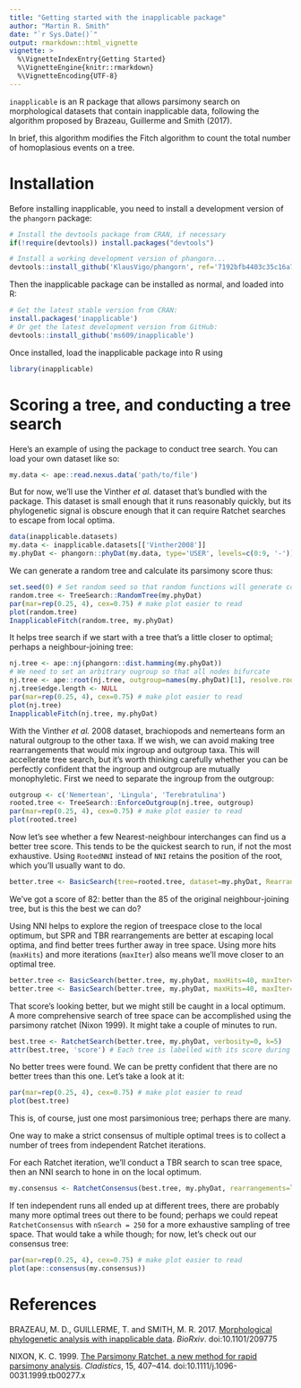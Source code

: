 ```yaml
---
title: "Getting started with the inapplicable package"
author: "Martin R. Smith"
date: "`r Sys.Date()`"
output: rmarkdown::html_vignette
vignette: >
  %\VignetteIndexEntry{Getting Started}
  %\VignetteEngine{knitr::rmarkdown}
  %\VignetteEncoding{UTF-8}
---
```



`inapplicable` is an R package that allows parsimony search on morphological datasets that contain
inapplicable data, following the algorithm proposed by Brazeau, Guillerme and Smith (2017).

In brief, this algorithm modifies the Fitch algorithm to count the total number of homoplasious 
events on a tree.

# Installation
Before installing inapplicable, you need to install a development version of the `phangorn` package:

```r
# Install the devtools package from CRAN, if necessary
if(!require(devtools)) install.packages("devtools")

# Install a working development version of phangorn...
devtools::install_github('KlausVigo/phangorn', ref='7192bfb4403c35c16a7b735160525d272736b061') # 30 Oct 2017
```

Then the inapplicable package can be installed as normal, and loaded into R:

```r
# Get the latest stable version from CRAN:
install.packages('inapplicable')
# Or get the latest development version from GitHub:
devtools::install_github('ms609/inapplicable')
```

Once installed, load the inapplicable package into R using
```r
library(inapplicable)
```

# Scoring a tree, and conducting a tree search

Here's an example of using the package to conduct tree search.
You can load your own dataset like so:

```r
my.data <- ape::read.nexus.data('path/to/file')
```

But for now, we'll use the Vinther _et al._ dataset that's bundled with the package.
This dataset is small enough that it runs reasonably quickly, but its phylogenetic
signal is obscure enough that it can require Ratchet searches to escape from local optima.

```r
data(inapplicable.datasets)
my.data <- inapplicable.datasets[['Vinther2008']]
my.phyDat <- phangorn::phyDat(my.data, type='USER', levels=c(0:9, '-'))
```

We can generate a random tree and calculate its parsimony score thus:
```r
set.seed(0) # Set random seed so that random functions will generate consistent output in this document
random.tree <- TreeSearch::RandomTree(my.phyDat)
par(mar=rep(0.25, 4), cex=0.75) # make plot easier to read
plot(random.tree)
InapplicableFitch(random.tree, my.phyDat)
```

It helps tree search if we start with a tree that's a little closer to optimal; perhaps a
neighbour-joining tree:
```r
nj.tree <- ape::nj(phangorn::dist.hamming(my.phyDat))
# We need to set an arbitrary ougroup so that all nodes bifurcate
nj.tree <- ape::root(nj.tree, outgroup=names(my.phyDat)[1], resolve.root=TRUE)
nj.tree$edge.length <- NULL
par(mar=rep(0.25, 4), cex=0.75) # make plot easier to read
plot(nj.tree)
InapplicableFitch(nj.tree, my.phyDat)
```

With the Vinther _et al._ 2008 dataset, brachiopods and nemerteans form an natural outgroup to 
the other taxa. 
If we wish, we can avoid making tree rearrangements that would mix ingroup and outgroup taxa.
This will accellerate tree search, but it's worth thinking carefully whether you can be perfectly
confident that the ingroup and outgroup are mutually monophyletic.
First we need to separate the ingroup from the outgroup:

```r
outgroup <- c('Nemertean', 'Lingula', 'Terebratulina')
rooted.tree <- TreeSearch::EnforceOutgroup(nj.tree, outgroup)
par(mar=rep(0.25, 4), cex=0.75) # make plot easier to read
plot(rooted.tree)
```


Now let's see whether a few Nearest-neighbour interchanges can find us a better tree score. 
This tends to be the quickest search to run, if not the most exhaustive.
Using `RootedNNI` instead of `NNI` retains the position of the root, which you'll usually want to do.

```r
better.tree <- BasicSearch(tree=rooted.tree, dataset=my.phyDat, Rearrange=TreeSearch::RootedNNI, verbosity=3)
```

We've got a score of 82: better than the 85 of the original neighbour-joining tree, but is this the best we can do?

Using NNI helps to explore the region of treespace close to the local optimum, but SPR and TBR 
rearrangements are better at escaping local optima, and find better trees
further away in tree space.  Using more hits (`maxHits`) and more iterations (`maxIter`) also
means we'll move closer to an optimal tree.
```r
better.tree <- BasicSearch(better.tree, my.phyDat, maxHits=40, maxIter=100000, Rearrange=TreeSearch::RootedSPR, verbosity=2)
better.tree <- BasicSearch(better.tree, my.phyDat, maxHits=40, maxIter=100000, Rearrange=TreeSearch::RootedTBR, verbosity=2)
```

That score's looking better, but we might still be caught in a local optimum. 
A more comprehensive search of tree space can be accomplished using the parsimony ratchet (Nixon 1999).
It might take a couple of minutes to run.

```r
best.tree <- RatchetSearch(better.tree, my.phyDat, verbosity=0, k=5)
attr(best.tree, 'score') # Each tree is labelled with its score during tree search
```

No better trees were found.  We can be pretty confident that there are no better trees than this one.
Let's take a look at it:
```r
par(mar=rep(0.25, 4), cex=0.75) # make plot easier to read
plot(best.tree)
```

This is, of course, just one most parsimonious tree; perhaps there are many.

One way to make a strict consensus of multiple optimal trees is to collect a 
number of trees from independent Ratchet iterations.

For each Ratchet iteration, we'll conduct a TBR search to scan tree space, 
then an NNI search to hone in on the local optimum.

```r
my.consensus <- RatchetConsensus(best.tree, my.phyDat, rearrangements=list(TreeSearch::RootedTBR, TreeSearch::RootedNNI))
```

If ten independent runs all ended up at different trees, there are probably many more optimal trees out there to 
be found; perhaps we could repeat `RatchetConsensus` with `nSearch = 250` for a more
exhaustive sampling of tree space.  That would take a while though; for now, let's check out our consensus tree:

```r
par(mar=rep(0.25, 4), cex=0.75) # make plot easier to read
plot(ape::consensus(my.consensus))
```



# References

BRAZEAU, M. D., GUILLERME, T. and SMITH, M. R. 2017. [Morphological phylogenetic analysis with inapplicable data](https://www.biorxiv.org/content/early/2017/10/26/209775). _BioRxiv_. doi:10.1101/209775

NIXON, K. C. 1999. [The Parsimony Ratchet, a new method for rapid parsimony analysis](http://doi.wiley.com/10.1111/j.1096-0031.1999.tb00277.x). _Cladistics_, 15, 407--414. doi:10.1111/j.1096-0031.1999.tb00277.x